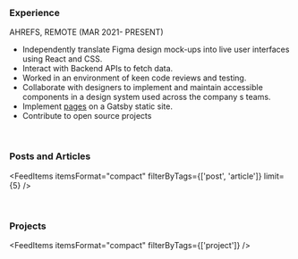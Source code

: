 <AuthorBanner />

<p>&nbsp;</p>

<h3>Experience</h3> 

<p>AHREFS, REMOTE (MAR 2021- PRESENT)</p>

- Independently translate Figma design mock-ups into live user interfaces using React and CSS.
- Interact with Backend APIs to fetch data. 
- Worked in an environment of keen code reviews and testing.
- Collaborate with designers to implement and maintain accessible components in a design system used across the company s teams.
- Implement [pages](https://ahrefs.com/vs) on a Gatsby static site.
- Contribute to open source projects
<p>&nbsp;</p>

<h3>Posts and Articles</h3> 

<FeedItems 
  itemsFormat="compact" 
  filterByTags={['post', 'article']} 
  limit={5} 
/>

<p>&nbsp;</p>

<h3>Projects</h3> 

<FeedItems itemsFormat="compact" filterByTags={['project']} />
<p>&nbsp;</p>

